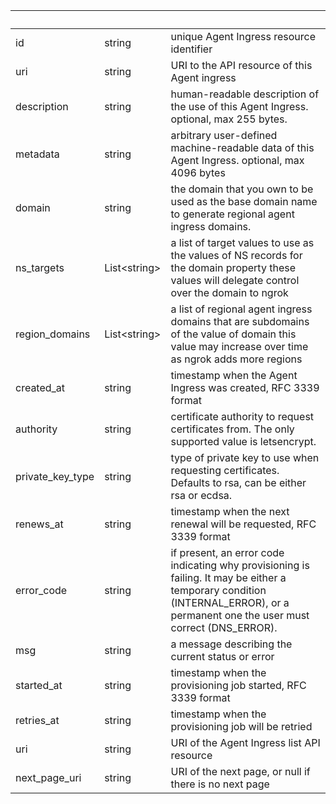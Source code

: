 
| &nbsp;           | &nbsp;             | &nbsp;                                                                                                                                                                           |
| ---------------- | ------------------ | -------------------------------------------------------------------------------------------------------------------------------------------------------------------------------- |
| id               | string             | unique Agent Ingress resource identifier                                                                                                                                         |
| uri              | string             | URI to the API resource of this Agent ingress                                                                                                                                    |
| description      | string             | human-readable description of the use of this Agent Ingress. optional, max 255 bytes.                                                                                            |
| metadata         | string             | arbitrary user-defined machine-readable data of this Agent Ingress. optional, max 4096 bytes                                                                                     |
| domain           | string             | the domain that you own to be used as the base domain name to generate regional agent ingress domains.                                                                           |
| ns_targets       | List&lt;string&gt; | a list of target values to use as the values of NS records for the domain property these values will delegate control over the domain to ngrok                                   |
| region_domains   | List&lt;string&gt; | a list of regional agent ingress domains that are subdomains of the value of domain this value may increase over time as ngrok adds more regions                                 |
| created_at       | string             | timestamp when the Agent Ingress was created, RFC 3339 format                                                                                                                    |
| authority        | string             | certificate authority to request certificates from. The only supported value is letsencrypt.                                                                                     |
| private_key_type | string             | type of private key to use when requesting certificates. Defaults to rsa, can be either rsa or ecdsa.                                                                            |
| renews_at        | string             | timestamp when the next renewal will be requested, RFC 3339 format                                                                                                               |
| error_code       | string             | if present, an error code indicating why provisioning is failing. It may be either a temporary condition (INTERNAL_ERROR), or a permanent one the user must correct (DNS_ERROR). |
| msg              | string             | a message describing the current status or error                                                                                                                                 |
| started_at       | string             | timestamp when the provisioning job started, RFC 3339 format                                                                                                                     |
| retries_at       | string             | timestamp when the provisioning job will be retried                                                                                                                              |
| uri              | string             | URI of the Agent Ingress list API resource                                                                                                                                       |
| next_page_uri    | string             | URI of the next page, or null if there is no next page                                                                                                                           |

